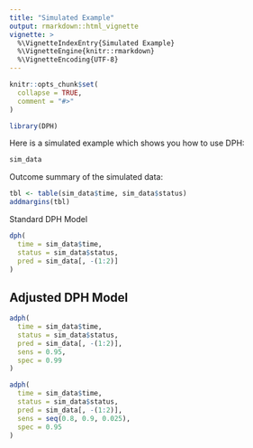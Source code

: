 ```yaml
---
title: "Simulated Example"
output: rmarkdown::html_vignette
vignette: >
  %\VignetteIndexEntry{Simulated Example}
  %\VignetteEngine{knitr::rmarkdown}
  %\VignetteEncoding{UTF-8}
---
```


```r
knitr::opts_chunk$set(
  collapse = TRUE,
  comment = "#>"
)
```

```r
library(DPH)
```

Here is a simulated example which shows you how to use DPH:

```r
sim_data
```

Outcome summary of the simulated data:

```r
tbl <- table(sim_data$time, sim_data$status)
addmargins(tbl)
```

Standard DPH Model

```r
dph(
  time = sim_data$time, 
  status = sim_data$status, 
  pred = sim_data[, -(1:2)]
)
```

## Adjusted DPH Model

```r
adph(
  time = sim_data$time, 
  status = sim_data$status, 
  pred = sim_data[, -(1:2)],
  sens = 0.95,
  spec = 0.99
)
```

```r
adph(
  time = sim_data$time, 
  status = sim_data$status, 
  pred = sim_data[, -(1:2)],
  sens = seq(0.8, 0.9, 0.025),
  spec = 0.95
)
```

